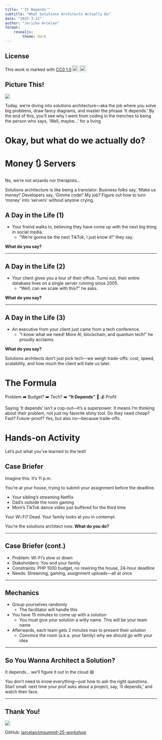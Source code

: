 ```yaml
---
title: "'It Depends'"
subtitle: "What Solutions Architects Actually Do"
date: "2025-3-22"
author: "Jericho Arcelao"
format: 
    revealjs:
        theme: dark
---
```


## License

<p xmlns:cc="http://creativecommons.org/ns#" >This work is marked with <a href="https://creativecommons.org/publicdomain/zero/1.0/?ref=chooser-v1" target="_blank" rel="license noopener noreferrer" style="display:inline-block;">CC0 1.0<img style="height:22px!important;margin-left:3px;vertical-align:text-bottom;" src="https://mirrors.creativecommons.org/presskit/icons/cc.svg?ref=chooser-v1" alt=""><img style="height:22px!important;margin-left:3px;vertical-align:text-bottom;" src="https://mirrors.creativecommons.org/presskit/icons/zero.svg?ref=chooser-v1" alt=""></a></p>


## Picture This!

![](https://media0.giphy.com/media/v1.Y2lkPTc5MGI3NjExdGUxNGo3amgwNTJjZ2x6ZXlyNGNyejdxMTVpcGd5cW5rOHo0dDBvaSZlcD12MV9pbnRlcm5hbF9naWZfYnlfaWQmY3Q9Zw/DUtVdGeIU8lmo/giphy.gif)

::: {.notes}
Today, we’re diving into solutions architecture—aka the job where you solve big problems, draw fancy diagrams, and master the phrase 'It depends.' By the end of this, you’ll see why I went from coding in the trenches to being the person who says, 'Well, maybe…' for a living
:::

# Okay, but what do we actually do?

# Money 🔃 Servers
No, we're not wizards nor therapists...

::: {.notes}
Solutions architecture is like being a translator. Business folks say, 'Make us money!' Developers say, 'Gimme code!' My job? Figure out how to turn 'money' into 'servers' without anyone crying.
:::

## A Day in the Life (1)

- Your friend walks in, believing they have come up with the next big thing in social media.
    - "We're gonna be the next TikTok, I just know it!" they say.

**What do you say?**

---

## A Day in the Life (2)

- Your client gives you a tour of their office. Turns out, their entire database lives on a single server running since 2005.
    - "Well, can we scale with this?" he asks.

**What do you say?**

---

## A Day in the Life (3)

- An executive from your client just came from a tech conference.
    - "I know what we need! More AI, blockchain, and quantum tech!" he proudly acclaims.

**What do you say?**

::: {.notes}
Solutions architects don’t just pick tech—we weigh trade-offs: cost, speed, scalability, and how much the client will hate us later.
:::

# The Formula
Problem ➡️ Budget? ➡️ Tech? ➡️ **"It Depends"** 🟰 💰 Profit

::: {.notes}
Saying 'It depends' isn’t a cop-out—it’s a superpower. It means I’m thinking about their problem, not just my favorite shiny tool. Do they need cheap? Fast? Future-proof? Yes, but also no—because trade-offs.
:::

# Hands-on Activity 
Let's put what you've learned to the test!

## Case Briefer

Imagine this: It’s 11 p.m. 

You’re at your house, trying to submit your assignment before the deadline. 

- Your sibling's streaming Netflix
- Dad's outside the room gaming
- Mom's TikTok dance video just buffered for the third time

Your Wi-Fi? Dead. Your family looks at you in contempt.

You’re the solutions architect now. **What do you do?**

---

## Case Briefer (cont.)

- Problem: Wi-Fi’s slow or down
- Stakeholders: You and your family
- Constraints: PHP 1000 budget, no rewiring the house, 24-hour deadline
- Needs: Streaming, gaming, assignment uploads—all at once

---

## Mechanics

- Group yourselves randomly
    - The facilitator will handle this
- You have 15 minutes to come up with a solution
    - You must give your solution a witty name. This will be your team name
- Afterwards, each team gets 2 minutes max to present their solution
    - Convince the room (a.k.a. your family) why we should go with your idea

---

## So You Wanna Architect a Solution? {.center}
It depends... we'll figure it out in the cloud 😅

::: {.notes}
You don’t need to know everything—just how to ask the right questions. Start small: next time your prof asks about a project, say, 'It depends,' and watch their face.
:::

---

## Thank You!

![](media/repo.png)

GitHub: [jarcelao/imsummit-25-workshop](https://github.com/jarcelao/imsummit-25-workshop)
